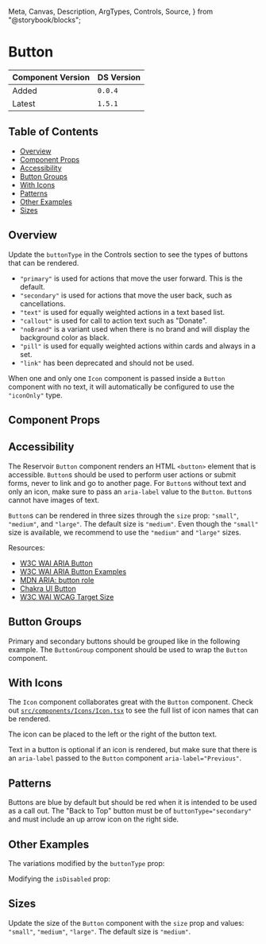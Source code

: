   Meta,
  Canvas,
  Description,
  ArgTypes,
  Controls,
  Source,
} from "@storybook/blocks";


<Meta of={ButtonStories} />

# Button

| Component Version | DS Version |
| ----------------- | ---------- |
| Added             | `0.0.4`    |
| Latest            | `1.5.1`    |

## Table of Contents

- [Overview](#overview)
- [Component Props](#component-props)
- [Accessibility](#accessibility)
- [Button Groups](#button-groups)
- [With Icons](#with-icons)
- [Patterns](#patterns)
- [Other Examples](#other-examples)
- [Sizes](#sizes)

## Overview

<Description of={ButtonStories} />

Update the `buttonType` in the Controls section to see the types of buttons
that can be rendered.

- `"primary"` is used for actions that move the user forward. This is the default.
- `"secondary"` is used for actions that move the user back, such as cancellations.
- `"text"` is used for equally weighted actions in a text based list.
- `"callout"` is used for call to action text such as "Donate".
- `"noBrand"` is a variant used when there is no brand and will display the
  background color as black.
- `"pill"` is used for equally weighted actions within cards and always in a set.
- `"link"` has been deprecated and should not be used.

When one and only one `Icon` component is passed inside a `Button` component with
no text, it will automatically be configured to use the `"iconOnly"` type.

## Component Props

<Canvas of={ButtonStories.WithControls} />

<ArgTypes of={ButtonStories.WithControls} />

## Accessibility

The Reservoir `Button` component renders an HTML `<button>` element that is
accessible. `Button`s should be used to perform user actions or submit forms,
never to link and go to another page. For `Button`s without text and only an
icon, make sure to pass an `aria-label` value to the `Button`. `Button`s cannot
have images of text.

`Button`s can be rendered in three sizes through the `size` prop: `"small"`,
`"medium"`, and `"large"`. The default size is `"medium"`. Even though the `"small"`
size is available, we recommend to use the `"medium"` and `"large"` sizes.

Resources:

- [W3C WAI ARIA Button](https://www.w3.org/TR/wai-aria-practices-1.1/#button)
- [W3C WAI ARIA Button Examples](https://www.w3.org/TR/wai-aria-practices-1.1/examples/button/button.html)
- [MDN ARIA: button role](https://developer.mozilla.org/en-US/docs/Web/Accessibility/ARIA/Roles/button_role)
- [Chakra UI Button](https://chakra-ui.com/docs/components/form/button)
- [W3C WAI WCAG Target Size](https://www.w3.org/WAI/WCAG21/Understanding/target-size.html)

## Button Groups

Primary and secondary buttons should be grouped like in the following example.
The `ButtonGroup` component should be used to wrap the `Button` component.

<Canvas of={ButtonStories.ButtonGroups} />

## With Icons

The `Icon` component collaborates great with the `Button` component. Check out
[`src/components/Icons/Icon.tsx`](https://github.com/NYPL/nypl-design-system/blob/development/src/components/Icons/Icon.tsx)
to see the full list of icon names that can be rendered. 

The icon can be placed to the left or the right of the button text.

<Canvas of={ButtonStories.WithIcons} />

Text in a button is optional if an icon is rendered, but make sure that there
is an `aria-label` passed to the `Button` component `aria-label="Previous"`.

<Canvas of={ButtonStories.IconOnly} />

## Patterns

Buttons are blue by default but should be red when it is intended to be used as
a call out. The "Back to Top" button must be of `buttonType="secondary"` and
must include an up arrow icon on the right side.

<Canvas of={ButtonStories.Patterns} />

## Other Examples

The variations modified by the `buttonType` prop:

<Canvas of={ButtonStories.ButtonTypes} />

Modifying the `isDisabled` prop:

<Canvas of={ButtonStories.DisabledButtons} />

## Sizes

Update the size of the `Button` component with the `size` prop and values:
`"small"`, `"medium"`, `"large"`. The default size is `"medium"`.

<Canvas of={ButtonStories.ButtonSizes} />

